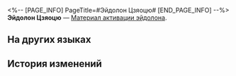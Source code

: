 <%-- [PAGE_INFO]
PageTitle=#Эйдолон Цзяоцю#
[END_PAGE_INFO] --%>
{{Предмет Инфобокс
|id          = 11218
|Изображение = Предмет Эйдолон Цзяоцю.png
|Тип         = Материал активации эйдолона
|Инвентарь   = 
|Редкость    = 5
|Эффект      = 
|Описание    = Материал для повышения уровня Эйдолона Цзяоцю.
}}
'''Эйдолон Цзяоцю''' — [[Материал активации эйдолона]].

==На других языках==
{{На других языках
|en   = Jiaoqiu's Eidolon
|zhs  = 【椒丘】的星魂
|zht  = 【椒丘】的星魂
|ja   = 「椒丘」の星魂
|ko   = [초구]의 성혼
|es   = Eidolon de Jiaoqiu
|fr   = Eidolon de Jiaoqiu
|ru   = Эйдолон Цзяоцю
|th   = Eidolon ของ Jiaoqiu
|vi   = Tinh Hồn Jiaoqiu
|de   = Jiaoqius Eidolon
|id   = Jiaoqiu's Eidolon
|pt   = Eidolon de Jiaoqiu
}}

==История изменений==
{{История изменений|3.5}}